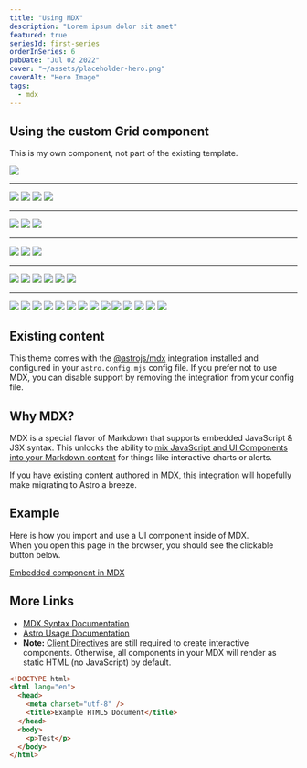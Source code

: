 ```yaml
---
title: "Using MDX"
description: "Lorem ipsum dolor sit amet"
featured: true
seriesId: first-series
orderInSeries: 6
pubDate: "Jul 02 2022"
cover: "~/assets/placeholder-hero.png"
coverAlt: "Hero Image"
tags:
  - mdx
---
```



## Using the custom Grid component

This is my own component, not part of the existing template.

<Grid>
  <Img src="https://placehold.co/1080x500" />
</Grid>

---

<Grid columns={2}>
  <Img src="https://placehold.co/1080x500" square />
  <Img src="https://placehold.co/1080x500" />
  <Img src="https://placehold.co/1080x500" />
  <Img src="https://placehold.co/1080x500" />
</Grid>

---

<Grid columns={2}>
  <Img src="https://placehold.co/1080x2160" spanRows={2} />
  <Img src="https://placehold.co/1080x500" />
  <Img src="https://placehold.co/1080x500" />
</Grid>

---

<Grid columns={2}>
  <Img src="https://placehold.co/2000x1000" spanCols={2} />
  <Img src="https://placehold.co/1080x500" square />
  <Img src="https://placehold.co/1080x500" />
</Grid>

---

<Grid columns={3}>
  <Img src="https://placehold.co/1080x500" />
  <Img src="https://placehold.co/1080x500" />
  <Img src="https://placehold.co/1080x500" />
  <Img src="https://placehold.co/1080x500" />
  <Img src="https://placehold.co/1080x500" spanRows={2} spanCols={2} />
  <Img src="https://placehold.co/1080x500" />
</Grid>

---

<Grid columns={4}>
  <Img src="https://placehold.co/1080x500" spanRows={2} spanCols={2} />
  <Img src="https://placehold.co/1080x500" />
  <Img src="https://placehold.co/1080x500" />
  <Img src="https://placehold.co/1080x500" />
  <Img src="https://placehold.co/1080x500" />
  <Img src="https://placehold.co/1080x500" />
  <Img src="https://placehold.co/1080x500" spanRows={2} spanCols={2} />
  <Img src="https://placehold.co/1080x500" />
  <Img src="https://placehold.co/1080x500" />
  <Img src="https://placehold.co/1080x500" />
  <Img src="https://placehold.co/1080x500" />
  <Img src="https://placehold.co/1080x500" />
  <Img src="https://placehold.co/1080x500" />
  <Img src="https://placehold.co/1080x500" />
</Grid>

## Existing content

This theme comes with the [@astrojs/mdx](https://docs.astro.build/en/guides/integrations-guide/mdx/) integration installed and configured in your `astro.config.mjs` config file. If you prefer not to use MDX, you can disable support by removing the integration from your config file.

## Why MDX?

MDX is a special flavor of Markdown that supports embedded JavaScript & JSX syntax. This unlocks the ability to [mix JavaScript and UI Components into your Markdown content](https://docs.astro.build/en/guides/markdown-content/#mdx-features) for things like interactive charts or alerts.

If you have existing content authored in MDX, this integration will hopefully make migrating to Astro a breeze.

## Example

Here is how you import and use a UI component inside of MDX.  
When you open this page in the browser, you should see the clickable button below.

<a href="#" onclick="alert('clicked!')">
  Embedded component in MDX
</a>

## More Links

- [MDX Syntax Documentation](https://mdxjs.com/docs/what-is-mdx)
- [Astro Usage Documentation](https://docs.astro.build/en/guides/markdown-content/#markdown-and-mdx-pages)
- **Note:** [Client Directives](https://docs.astro.build/en/reference/directives-reference/#client-directives) are still required to create interactive components. Otherwise, all components in your MDX will render as static HTML (no JavaScript) by default.

```html title="example.html" {2,3}
<!DOCTYPE html>
<html lang="en">
  <head>
    <meta charset="utf-8" />
    <title>Example HTML5 Document</title>
  </head>
  <body>
    <p>Test</p>
  </body>
</html>
```
